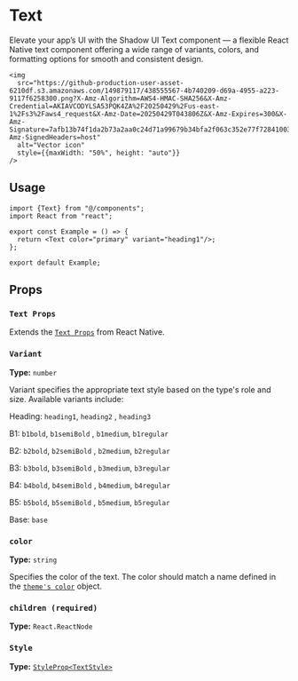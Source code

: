
# Text

Elevate your app’s UI with the Shadow UI Text component — a flexible React Native text component offering a wide range of variants, colors, and formatting options for smooth and consistent design.


    <img
      src="https://github-production-user-asset-6210df.s3.amazonaws.com/149879117/438555567-4b740209-d69a-4955-a223-9117f6258300.png?X-Amz-Algorithm=AWS4-HMAC-SHA256&X-Amz-Credential=AKIAVCODYLSA53PQK4ZA%2F20250429%2Fus-east-1%2Fs3%2Faws4_request&X-Amz-Date=20250429T043806Z&X-Amz-Expires=300&X-Amz-Signature=7afb13b74f1da2b73a2aa0c24d71a99679b34bfa2f063c352e77f72841003c8f&X-Amz-SignedHeaders=host"
      alt="Vector icon"
      style={{maxWidth: "50%", height: "auto"}}
    />


## Usage

```tsx
import {Text} from "@/components";
import React from "react";

export const Example = () => {
  return <Text color="primary" variant="heading1"/>;
};

export default Example;
```

## Props

### `Text Props`

Extends the [`Text Props`](https://reactnative.dev/docs/text#props) from React Native.

### `Variant`

**Type:** `number`

Variant specifies the appropriate text style based on the type's role and size. Available variants include:

Heading: `heading1`, `heading2` , `heading3`

B1: `b1bold`, `b1semiBold` , `b1medium`, `b1regular`

B2: `b2bold`, `b2semiBold` , `b2medium`, `b2regular`

B3: `b3bold`, `b3semiBold` , `b3medium`, `b3regular`

B4: `b4bold`, `b4semiBold` , `b4medium`, `b4regular`

B5: `b5bold`, `b5semiBold` , `b5medium`, `b5regular`

Base: `base`

### `color`

**Type:** `string`

Specifies the color of the text. The color should match a name defined in the [`theme's color`](https://github.com/IbrahimXplorer/shadow-ui/blob/main/src/theme/colors.ts) object.

### `children (required)`

**Type:** `React.ReactNode`

### `Style`

**Type:** [`StyleProp<TextStyle>`](https://reactnative.dev/docs/text-style-props)

